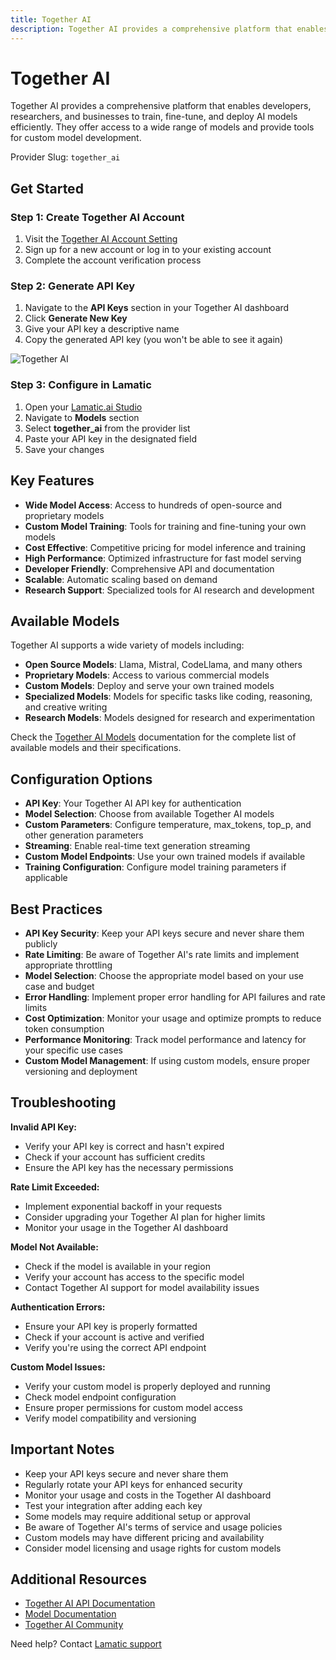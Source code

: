 ```yaml
---
title: Together AI
description: Together AI provides a comprehensive platform that enables developers, researchers, and businesses to train, fine-tune, and deploy AI models efficiently with access to a wide range of models.
---
```


[Together AI Account Setting]: https://api.together.ai/settings/profile
[Together AI Docs]: https://docs.together.ai/
[Together AI Models]: https://docs.together.ai/docs/models

[Lamatic.ai Studio]: https://studio.lamatic.ai
[Lamatic support]: https://lamatic.ai/docs/slack

# Together AI 

Together AI provides a comprehensive platform that enables developers, researchers, and businesses to train, fine-tune, and deploy AI models efficiently. They offer access to a wide range of models and provide tools for custom model development.

<Callout type="info">Provider Slug: `together_ai`</Callout>

## Get Started

### Step 1: Create Together AI Account
1. Visit the [Together AI Account Setting][Together AI Account Setting]
2. Sign up for a new account or log in to your existing account
3. Complete the account verification process

### Step 2: Generate API Key
1. Navigate to the **API Keys** section in your Together AI dashboard
2. Click **Generate New Key**
3. Give your API key a descriptive name
4. Copy the generated API key (you won't be able to see it again)

![Together AI](./img/togetherai.png)

### Step 3: Configure in Lamatic
1. Open your [Lamatic.ai Studio]
2. Navigate to **Models** section
3. Select **together_ai** from the provider list
4. Paste your API key in the designated field
5. Save your changes

## Key Features

- **Wide Model Access**: Access to hundreds of open-source and proprietary models
- **Custom Model Training**: Tools for training and fine-tuning your own models
- **Cost Effective**: Competitive pricing for model inference and training
- **High Performance**: Optimized infrastructure for fast model serving
- **Developer Friendly**: Comprehensive API and documentation
- **Scalable**: Automatic scaling based on demand
- **Research Support**: Specialized tools for AI research and development

## Available Models

Together AI supports a wide variety of models including:

- **Open Source Models**: Llama, Mistral, CodeLlama, and many others
- **Proprietary Models**: Access to various commercial models
- **Custom Models**: Deploy and serve your own trained models
- **Specialized Models**: Models for specific tasks like coding, reasoning, and creative writing
- **Research Models**: Models designed for research and experimentation

Check the [Together AI Models][Together AI Models] documentation for the complete list of available models and their specifications.

## Configuration Options

- **API Key**: Your Together AI API key for authentication
- **Model Selection**: Choose from available Together AI models
- **Custom Parameters**: Configure temperature, max_tokens, top_p, and other generation parameters
- **Streaming**: Enable real-time text generation streaming
- **Custom Model Endpoints**: Use your own trained models if available
- **Training Configuration**: Configure model training parameters if applicable

## Best Practices

- **API Key Security**: Keep your API keys secure and never share them publicly
- **Rate Limiting**: Be aware of Together AI's rate limits and implement appropriate throttling
- **Model Selection**: Choose the appropriate model based on your use case and budget
- **Error Handling**: Implement proper error handling for API failures and rate limits
- **Cost Optimization**: Monitor your usage and optimize prompts to reduce token consumption
- **Performance Monitoring**: Track model performance and latency for your specific use cases
- **Custom Model Management**: If using custom models, ensure proper versioning and deployment

## Troubleshooting

**Invalid API Key:**
- Verify your API key is correct and hasn't expired
- Check if your account has sufficient credits
- Ensure the API key has the necessary permissions

**Rate Limit Exceeded:**
- Implement exponential backoff in your requests
- Consider upgrading your Together AI plan for higher limits
- Monitor your usage in the Together AI dashboard

**Model Not Available:**
- Check if the model is available in your region
- Verify your account has access to the specific model
- Contact Together AI support for model availability issues

**Authentication Errors:**
- Ensure your API key is properly formatted
- Check if your account is active and verified
- Verify you're using the correct API endpoint

**Custom Model Issues:**
- Verify your custom model is properly deployed and running
- Check model endpoint configuration
- Ensure proper permissions for custom model access
- Verify model compatibility and versioning

## Important Notes

- Keep your API keys secure and never share them
- Regularly rotate your API keys for enhanced security
- Monitor your usage and costs in the Together AI dashboard
- Test your integration after adding each key
- Some models may require additional setup or approval
- Be aware of Together AI's terms of service and usage policies
- Custom models may have different pricing and availability
- Consider model licensing and usage rights for custom models

## Additional Resources

- [Together AI API Documentation][Together AI Docs]
- [Model Documentation][Together AI Models]
- [Together AI Community](https://discord.gg/together-ai)

Need help? Contact [Lamatic support]